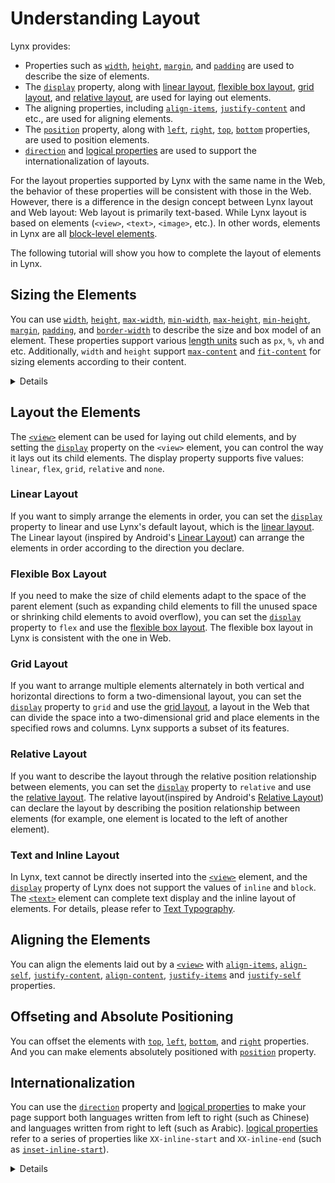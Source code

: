 
# Understanding Layout

Lynx provides:

- Properties such as [`width`], [`height`], [`margin`], and [`padding`] are used to describe the size of elements.
- The [`display`] property, along with [linear layout], [flexible box layout], [grid layout], and [relative layout], are used for laying out elements.
- The aligning properties, including [`align-items`], [`justify-content`] and etc., are used for aligning elements.
- The [`position`] property, along with [`left`], [`right`], [`top`], [`bottom`] properties, are used to position elements.
- [`direction`] and [logical properties] are used to support the internationalization of layouts.

For the layout properties supported by Lynx with the same name in the Web, the behavior of these properties will be consistent with those in the Web.
However, there is a difference in the design concept between Lynx layout and Web layout: Web layout is primarily text-based. While Lynx layout is based on elements (`<view>`, `<text>`, `<image>`, etc.). In other words, elements in Lynx are all [block-level elements](https://developer.mozilla.org/en/docs/Glossary/Block-level_content).

The following tutorial will show you how to complete the layout of elements in Lynx.

## Sizing the Elements

You can use [`width`], [`height`], [`max-width`], [`min-width`], [`max-height`], [`min-height`], [`margin`], [`padding`], and [`border-width`] to describe the size and box model of an element. These properties support various [length units] such as `px`, `%`, `vh` and etc. Additionally, `width` and `height` support [`max-content`] and [`fit-content`] for sizing elements according to their content.

<Go
  img="https://lf-lynx.tiktok-cdns.com/obj/lynx-artifacts-oss-sg/lynx-website/assets/doc/sizing.png"
  example="layout"
  defaultEntryFile="dist/sizing.lynx.bundle"
  defaultFile="src/sizing/index.tsx"
  entry="src/sizing"
/>

<Details title={<span><code>box-sizing</code> is <code>border-box</code> by default and Lynx does not exhibit the behavior of margin collapsing.</span>}>
By default, the size properties of Lynx, such as `width`, `height`, and `max-width`, describe the size of the border box. This is inconsistent with the default behavior of the Web.

Lynx does not exhibit the behavior of [margin collapsing](https://developer.mozilla.org/en/docs/Web/CSS/CSS_box_model/Mastering_margin_collapsing) as in the Web.

</Details>

## Layout the Elements

The [`<view>`] element can be used for laying out child elements, and by setting the [`display`] property on the `<view>` element, you can control the way it lays out its child elements. The display property supports five values: `linear`, `flex`, `grid`, `relative` and `none`.

### Linear Layout

If you want to simply arrange the elements in order, you can set the [`display`] property to linear and use Lynx's default layout, which is the [linear layout]. The Linear layout (inspired by Android's [Linear Layout](https://developer.android.com/develop/ui/views/layout/linear)) can arrange the elements in order according to the direction you declare.

<Go
  img="https://lf-lynx.tiktok-cdns.com/obj/lynx-artifacts-oss-sg/lynx-website/assets/doc/layout/linear.png"
  example="layout"
  defaultEntryFile="dist/linear.lynx.bundle"
  defaultFile="src/linear/index.tsx"
  entry="src/linear"
/>

### Flexible Box Layout

If you need to make the size of child elements adapt to the space of the parent element (such as expanding child elements to fill the unused space or shrinking child elements to avoid overflow), you can set the [`display`] property to `flex` and use the [flexible box layout]. The flexible box layout in Lynx is consistent with the one in Web.

<Go
  img="https://lf-lynx.tiktok-cdns.com/obj/lynx-artifacts-oss-sg/lynx-website/assets/doc/layout/flex.png"
  example="layout"
  defaultEntryFile="dist/flex.lynx.bundle"
  defaultFile="src/flex/index.tsx"
  entry="src/flex"
/>

### Grid Layout

If you want to arrange multiple elements alternately in both vertical and horizontal directions to form a two-dimensional layout, you can set the [`display`] property to `grid` and use the [grid layout], a layout in the Web that can divide the space into a two-dimensional grid and place elements in the specified rows and columns. Lynx supports a subset of its features.

<Go
  img="https://lf-lynx.tiktok-cdns.com/obj/lynx-artifacts-oss-sg/lynx-website/assets/doc/layout/layout_grid_new.png"
  example="layout"
  defaultEntryFile="dist/grid.lynx.bundle"
  defaultFile="src/grid/index.tsx"
  entry="src/grid"
/>

### Relative Layout

If you want to describe the layout through the relative position relationship between elements, you can set the [`display`] property to `relative` and use the [relative layout]. The relative layout(inspired by Android's [Relative Layout](https://developer.android.com/develop/ui/views/layout/relative)) can declare the layout by describing the position relationship between elements (for example, one element is located to the left of another element).

<Go
  img="https://lf-lynx.tiktok-cdns.com/obj/lynx-artifacts-oss-sg/lynx-website/assets/doc/layout/layout_relative_demo.png"
  example="layout"
  defaultEntryFile="dist/relative.lynx.bundle"
  defaultFile="src/relative_layout/index.tsx"
  entry="src/relative_layout"
/>

### Text and Inline Layout

In Lynx, text cannot be directly inserted into the [`<view>`] element, and the [`display`] property of Lynx does not support the values of `inline` and `block`. The [`<text>`] element can complete text display and the inline layout of elements. For details, please refer to [Text Typography](/guide/styling/text-and-typography.mdx).

## Aligning the Elements

You can align the elements laid out by a [`<view>`] with [`align-items`], [`align-self`], [`justify-content`], [`align-content`], [`justify-items`] and [`justify-self`] properties.

<Go
  img="https://lf-lynx.tiktok-cdns.com/obj/lynx-artifacts-oss-sg/lynx-website/assets/doc/layout/align.png"
  example="layout"
  defaultEntryFile="dist/align.lynx.bundle"
  defaultFile="src/align/index.tsx"
  entry="src/align"
  highlight="{10,13,18,29}"
/>

## Offseting and Absolute Positioning

You can offset the elements with [`top`], [`left`], [`bottom`], and [`right`] properties. And you can make elements absolutely positioned with [`position`] property.

<Go
  img="https://lf-lynx.tiktok-cdns.com/obj/lynx-artifacts-oss-sg/lynx-website/assets/doc/layout/position.png"
  example="layout"
  defaultEntryFile="dist/position.lynx.bundle"
  defaultFile="src/position/index.tsx"
  entry="src/position"
  highlight="{12,26-28,43}"
/>

## Internationalization

You can use the [`direction`] property and [logical properties] to make your page support both languages written from left to right (such as Chinese) and languages written from right to left (such as Arabic).
[logical properties] refer to a series of properties like `XX-inline-start` and `XX-inline-end` (such as [`inset-inline-start`]).

<Go
  img="https://lf-lynx.tiktok-cdns.com/obj/lynx-artifacts-oss-sg/lynx-website/assets/doc/direction.png"
  example="layout"
  defaultEntryFile="dist/direction.lynx.bundle"
  defaultFile="src/direction/index.tsx"
  entry="src/direction"
/>

<Details
  title={
    <span>
      By default, CSS in Lynx is not inheritable! Need additional steps to make{' '}
      <code>direction</code> inheritable.
    </span>
  }
>
  The CSS properties of Lynx are not inheritable by default. If you want the
  [`direction`](/api/css/properties/direction) to be inheritable, please refer
  to [CSS
  Inheritance](guide/styling/custom-theming#how-to-enable-css-inheritance)
</Details>

[`width`]: /api/css/properties/width.mdx
[`height`]: /api/css/properties/height.mdx
[`min-width`]: /api/css/properties/min-width.mdx
[`min-height`]: /api/css/properties/min-height.mdx
[`max-width`]: /api/css/properties/max-width.mdx
[`max-height`]: /api/css/properties/max-height.mdx
[`flex-grow`]: /api/css/properties/flex-grow.mdx
[`flex-shrink`]: /api/css/properties/flex-shrink.mdx
[`direction`]: /api/css/properties/direction.mdx
[`display`]: /api/css/properties/display.mdx
[`margin`]: /api/css/properties/margin.mdx
[`padding`]: /api/css/properties/padding.mdx
[`position`]: /api/css/properties/position.mdx
[`border-width`]: /api/css/properties/border-width.mdx
[`inset-inline-start`]: /api/css/properties/inset-inline-start.mdx
[`top`]: /api/css/properties/top.mdx
[`bottom`]: /api/css/properties/bottom.mdx
[`max-content`]: /api/css/data-type/max-content.mdx
[`fit-content`]: /api/css/data-type/fit-content.mdx
[`justify-self`]: /api/css/properties/justify-self.mdx
[`justify-items`]: /api/css/properties/justify-items.mdx
[`align-self`]: /api/css/properties/align-self.mdx
[`align-content`]: /api/css/properties/align-content.mdx
[`justify-content`]: /api/css/properties/justify-content.mdx
[`align-items`]: /api/css/properties/align-items.mdx
[`left`]: /api/css/properties/left.mdx
[`right`]: /api/css/properties/right.mdx
[`<view>`]: /api/elements/built-in/view.mdx
[`<text>`]: /api/elements/built-in/text.mdx
[length units]: /api/css/data-type/length-percentage.mdx
[linear layout]: /guide/ui/layout/linear-layout.mdx
[relative layout]: /guide/ui/layout/relative-layout.mdx
[flexible box layout]: /guide/ui/layout/flexible-box-layout.mdx
[grid layout]: /guide/ui/layout/grid-layout.mdx
[logical properties]: https://developer.mozilla.org/en/docs/Web/CSS/CSS_logical_properties_and_values
